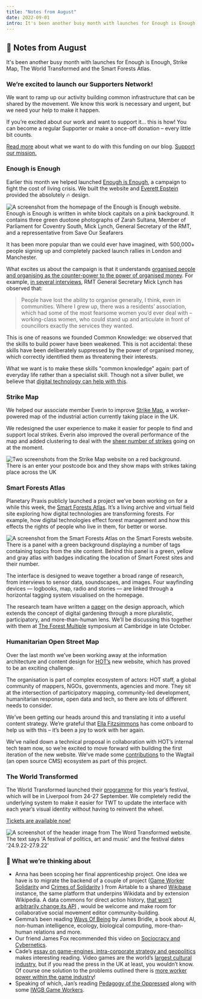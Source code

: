 ```yaml
---
title: "Notes from August"
date: 2022-09-01
intro: It's been another busy month with launches for Enough is Enough, Strike Map, The World Transformed and the Smart Forests Atlas.
---
```


## 💌 Notes from August

It's been another busy month with launches for Enough is Enough, Strike Map, The World Transformed and the Smart Forests Atlas.

### We’re excited to launch our Supporters Network!

We want to ramp up our activity building common infrastructure that can be shared by the movement. We know this work is necessary and urgent, but we need your help to make it happen.

If you’re excited about our work and want to support it… this is how! You can become a regular Supporter or make a once-off donation – every little bit counts.

[Read more](https://commonknowledge.coop/writing/supporters-network) about what we want to do with this funding on our blog.
[Support our mission.](https://opencollective.com/commonknowledge)
 
### Enough is Enough

Earlier this month we helped launched [Enough is Enough](https://wesayenough.co.uk/), a campaign to fight the cost of living crisis. We built the website and [Everett Epstein](https://everettepstein.me/About) provided the absolutely 🔥 design.

![A screenshot from the homepage of the Enough is Enough website. Enough is Enough is written in white block capitals on a pink background. It contains three green duotone photographs of Zarah Sultana, Member of Parliament for Coventry South, Mick Lynch, General Secretary of the RMT, and a repressentative from Save Our Seafarers](../../assets/fd08dead-512b-9947-7e7f-4119fd91ad17.jpeg)

It has been more popular than we could ever have imagined, with 500,000+ people signing up and completely packed launch rallies in London and Manchester.

What excites us about the campaign is that it understands [organised people and organising as the counter-power to the power of organised money](https://www.brainyquote.com/quotes/benjamin_todd_jealous_557551). For example, [in several interviews](https://www.theguardian.com/uk-news/2022/aug/23/mick-lynch-rmt-work-dignity-union-power), RMT General Secretary Mick Lynch has observed that:


> People have lost the ability to organise generally, I think, even in communities. Where I grew up, there was a residents’ association, which had some of the most fearsome women you’d ever deal with – working-class women, who could stand up and articulate in front of councillors exactly the services they wanted.

This is one of reasons we founded Common Knowledge: we observed that the skills to build power have been weakened. This is not accidental: these skills have been deliberately suppressed by the power of organised money, which correctly identified them as threatening their interests.

What we want is to make these skills "common knowledge" again: part of everyday life rather than a specialist skill. Though not a silver bullet, we believe that [digital technology can help with this](https://github.com/commonknowledge/vision-mission-values).


### Strike Map

We helped our associate member Everin to improve [Strike Map](https://strikemap.co.uk/), a worker-powered map of the industrial action currently taking place in the UK.

We redesigned the user experience to make it easier for people to find and support local strikes. Everin also improved the overall performance of the map and added clustering to deal with the [sheer number of strikes](https://theweekinwork.substack.com/p/autumn-of-anger-44-pay-rise-for-hospitality) going on at the moment.

![Two screenshots from the Strike Map website on a red background. There is an enter your postcode box and they show maps with strikes taking place across the UK](../../assets/f2e3b6d2-97c0-7d78-a689-78959b9d87e2.jpeg)

### Smart Forests Atlas

Planetary Praxis publicly launched a project we’ve been working on for a while this week, the [Smart Forests Atlas](https://atlas.smartforests.net/). It’s a living archive and virtual field site exploring how digital technologies are transforming forests. For example, how digital technologies effect forest management and how this effects the rights of people who live in them, for better or worse.

![A screenshot from the Smart Forests Atlas on the Smart Forests website. There is a panel with a green background displaying a number of tags containing topics from the site content. Behind this panel is a green, yellow and gray atlas with badges indicating the location of Smart Forest sites and their number.](../../assets/fb14a580-526c-d27d-9fd4-d3a7e55aa147.jpeg)

The interface is designed to weave together a broad range of research, from interviews to sensor data, soundscapes, and images. Four wayfinding devices — logbooks, map, radio and stories — are linked through a horizontal tagging system visualised on the homepage.

The research team have written a [paper](https://dl.acm.org/doi/10.1145/3537797.3537804) on the design approach, which extends the concept of digital gardening through a more pluralistic, participatory, and more-than-human lens. We’ll be discussing this together with them at [The Forest Multiple](https://smartforests.net/the-forest-multiple-composing-and-digitalizing-wooded-worlds) symposium at Cambridge in late October.


### Humanitarian Open Street Map

Over the last month we’ve been working away at the information architecture and content design for [HOT’s](https://hotosm.org/) new website, which has proved to be an exciting challenge.

The organisation is part of complex ecosystem of actors: HOT staff, a global community of mappers, NGOs, governments, agencies and more. They sit at the intersection of participatory mapping, community-led development, humanitarian response, open data and tech, so there are lots of different needs to consider.

We’ve been getting our heads around this and translating it into a useful content strategy. We’re grateful that [Ella Fitzsimmons](https://ellafitzsimmons.co.uk/) has come onboard to help us with this – it’s been a joy to work with her again.

We’ve nailed down a technical proposal in collaboration with HOT’s internal tech team now, so we’re excited to move forward with building the first iteration of the new website. We’ve made some [contributions](https://github.com/wagtail/wagtail-localize/pull/602) to the Wagtail (an open source CMS) ecosystem as part of this project.

### The World Transformed


The World Transformed launched their [programme](https://theworldtransformed.org/twt-22/programme/) for this year’s festival, which will be in Liverpool from 24-27 September. We completely redid the underlying system to make it easier for TWT to update the interface with each year’s visual identity without having to reinvent the wheel.

[Tickets are available now!](https://www.tickettailor.com/events/theworldtransformed/699525)

![A screenshot of the header image from The Word Transformed website. The text says 'A festival of politics, art and music' and the festival dates '24.9.22-27.9.22'](../../assets/ba606592-fd27-9f7f-d939-fc60fc285743.jpeg)

### 🐝 What we’re thinking about

- Anna has been scoping her final apprenticeship project. One idea we have is to migrate the backend of a couple of project ([Game Worker Solidarity](https://gameworkersolidarity.com/) and [Crimes of Solidarity](https://www.crimesofsolidarity.org/) ) from Airtable to a shared [Wikibase](https://wikiba.se/) instance, the same platform that underpins Wikidata and by extension Wikipedia. A data commons for direct action history, [that won’t arbitrarily change its API](https://support.airtable.com/hc/en-us/articles/4852449595671-Changes-to-Airtable-attachments?utm_ID=recgrlxyp2ByTWvWR&utm_source=lifecycle_team&utm_medium=email&utm_campaign=it_ss_attachment_auth_deprecation&utm_content=email-blast) , would be welcome and make room for collaborative social movement editor community-building.
- Gemma’s been reading [Ways Of Being](https://www.jamesbridle.com/books/ways-of-being) by James Bridle, a book about AI, non-human intelligence, ecology, biological computing, more-than-human relations and more.
- Our friend James Fox recommended this video on [Sociocracy and Cybernetics](https://www.youtube.com/watch?v=mgROVdVSM0o).
- Cade’s [essay on game-engines, intra-corporate strategy and geopolitics](https://members.newdesigncongress.org/the-coming-game-engine-inflection-point/) makes interesting reading. Video games are the world’s [largest cultural industry](https://www.marketwatch.com/story/videogames-are-a-bigger-industry-than-sports-and-movies-combined-thanks-to-the-pandemic-11608654990), but if you read the press in the UK at least, you wouldn’t know. Of course one solution to the problems outlined there is [more worker power within the game industry](https://gameworkersolidarity.com/)!
- Speaking of which, Jan’s reading [Pedagogy of the Oppressed](https://en.wikipedia.org/wiki/Pedagogy_of_the_Oppressed) along with some [IWGB Game Workers](https://www.gameworkers.co.uk/).

